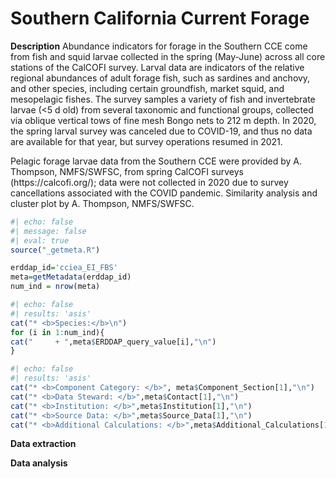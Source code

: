 # Southern California Current Forage

**Description** Abundance indicators for forage in the Southern CCE come from fish and squid larvae collected in the spring (May-June) across all core stations of the CalCOFI survey. Larval data are indicators of the relative regional abundances of adult forage fish, such as sardines and anchovy, and other species, including certain groundfish, market squid, and mesopelagic fishes. The survey samples a variety of fish and invertebrate larvae (\<5 d old) from several taxonomic and functional groups, collected via oblique vertical tows of fine mesh Bongo nets to 212 m depth. In 2020, the spring larval survey was canceled due to COVID-19, and thus no data are available for that year, but survey operations resumed in 2021.

Pelagic forage larvae data from the Southern CCE were provided by A. Thompson, NMFS/SWFSC, from spring CalCOFI surveys (https://calcofi.org/); data were not collected in 2020 due to survey cancellations associated with the COVID pandemic. Similarity analysis and cluster plot by A. Thompson, NMFS/SWFSC.

```r
#| echo: false
#| message: false
#| eval: true
source("_getmeta.R")

erddap_id='cciea_EI_FBS'
meta=getMetadata(erddap_id)
num_ind = nrow(meta)
```


```r
#| echo: false
#| results: 'asis'
cat("* <b>Species:</b>\n")
for (i in 1:num_ind){
cat("     + ",meta$ERDDAP_query_value[i],"\n")
}
```

```r
#| echo: false
#| results: 'asis'
cat("* <b>Component Category: </b>", meta$Component_Section[1],"\n")
cat("* <b>Data Steward: </b>",meta$Contact[1],"\n")
cat("* <b>Institution: </b>",meta$Institution[1],"\n")
cat("* <b>Source Data: </b>",meta$Source_Data[1],"\n")
cat("* <b>Additional Calculations: </b>",meta$Additional_Calculations[1],"\n")
```

**Data extraction**

**Data analysis**
